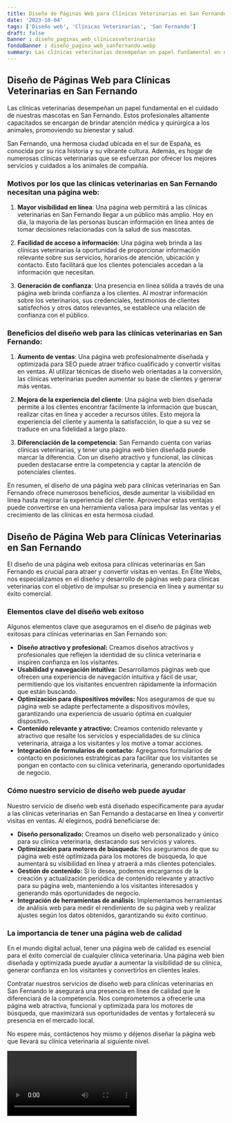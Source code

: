 ```yaml
---
title: Diseño de Páginas Web para Clínicas Veterinarias en San Fernando
date: '2023-10-04'
tags: ['Diseño web', 'Clínicas Veterinarias', 'San Fernando']
draft: false
banner : diseño_paginas_web_clínicasveterinarias
fondoBanner : diseño_pagina_web_sanfernando.webp
summary: Las clínicas veterinarias desempeñan un papel fundamental en el cuidado de nuestras mascotas en San Fernando. Estos profesionales altamente capacitados se encargan de brindar atención médica y quirúrgica a los animales, promoviendo su bienestar y salud.
---
```


## Diseño de Páginas Web para Clínicas Veterinarias en San Fernando

Las clínicas veterinarias desempeñan un papel fundamental en el cuidado de nuestras mascotas en San Fernando. Estos profesionales altamente capacitados se encargan de brindar atención médica y quirúrgica a los animales, promoviendo su bienestar y salud.

San Fernando, una hermosa ciudad ubicada en el sur de España, es conocida por su rica historia y su vibrante cultura. Además, es hogar de numerosas clínicas veterinarias que se esfuerzan por ofrecer los mejores servicios y cuidados a los animales de compañía.

### Motivos por los que las clínicas veterinarias en San Fernando necesitan una página web:

1. **Mayor visibilidad en línea**: Una página web permitirá a las clínicas veterinarias en San Fernando llegar a un público más amplio. Hoy en día, la mayoría de las personas buscan información en línea antes de tomar decisiones relacionadas con la salud de sus mascotas.

2. **Facilidad de acceso a información**: Una página web brinda a las clínicas veterinarias la oportunidad de proporcionar información relevante sobre sus servicios, horarios de atención, ubicación y contacto. Esto facilitará que los clientes potenciales accedan a la información que necesitan.

3. **Generación de confianza**: Una presencia en línea sólida a través de una página web brinda confianza a los clientes. Al mostrar información sobre los veterinarios, sus credenciales, testimonios de clientes satisfechos y otros datos relevantes, se establece una relación de confianza con el público.

### Beneficios del diseño web para las clínicas veterinarias en San Fernando:

1. **Aumento de ventas**: Una página web profesionalmente diseñada y optimizada para SEO puede atraer tráfico cualificado y convertir visitas en ventas. Al utilizar técnicas de diseño web orientadas a la conversión, las clínicas veterinarias pueden aumentar su base de clientes y generar más ventas.

2. **Mejora de la experiencia del cliente**: Una página web bien diseñada permite a los clientes encontrar fácilmente la información que buscan, realizar citas en línea y acceder a recursos útiles. Esto mejora la experiencia del cliente y aumenta la satisfacción, lo que a su vez se traduce en una fidelidad a largo plazo.

3. **Diferenciación de la competencia**: San Fernando cuenta con varias clínicas veterinarias, y tener una página web bien diseñada puede marcar la diferencia. Con un diseño atractivo y funcional, las clínicas pueden destacarse entre la competencia y captar la atención de potenciales clientes.

En resumen, el diseño de una página web para clínicas veterinarias en San Fernando ofrece numerosos beneficios, desde aumentar la visibilidad en línea hasta mejorar la experiencia del cliente. Aprovechar estas ventajas puede convertirse en una herramienta valiosa para impulsar las ventas y el crecimiento de las clínicas en esta hermosa ciudad.

<GifSeo />

<Cta />

## Diseño de Página Web para Clínicas Veterinarias en San Fernando

El diseño de una página web exitosa para clínicas veterinarias en San Fernando es crucial para atraer y convertir visitas en ventas. En Élite Webs, nos especializamos en el diseño y desarrollo de páginas web para clínicas veterinarias con el objetivo de impulsar su presencia en línea y aumentar su éxito comercial. 

### Elementos clave del diseño web exitoso

Algunos elementos clave que aseguramos en el diseño de páginas web exitosas para clínicas veterinarias en San Fernando son:

- **Diseño atractivo y profesional:** Creamos diseños atractivos y profesionales que reflejen la identidad de su clínica veterinaria e inspiren confianza en los visitantes. 
- **Usabilidad y navegación intuitiva:** Desarrollamos páginas web que ofrecen una experiencia de navegación intuitiva y fácil de usar, permitiendo que los visitantes encuentren rápidamente la información que están buscando.
- **Optimización para dispositivos móviles:** Nos aseguramos de que su página web se adapte perfectamente a dispositivos móviles, garantizando una experiencia de usuario óptima en cualquier dispositivo.
- **Contenido relevante y atractivo:** Creamos contenido relevante y atractivo que resalte los servicios y especialidades de su clínica veterinaria, atraiga a los visitantes y los motive a tomar acciones.
- **Integración de formularios de contacto:** Agregamos formularios de contacto en posiciones estratégicas para facilitar que los visitantes se pongan en contacto con su clínica veterinaria, generando oportunidades de negocio.

### Cómo nuestro servicio de diseño web puede ayudar

Nuestro servicio de diseño web está diseñado específicamente para ayudar a las clínicas veterinarias en San Fernando a destacarse en línea y convertir visitas en ventas. Al elegirnos, podrá beneficiarse de:

- **Diseño personalizado:** Creamos un diseño web personalizado y único para su clínica veterinaria, destacando sus servicios y valores.
- **Optimización para motores de búsqueda:** Nos aseguramos de que su página web esté optimizada para los motores de búsqueda, lo que aumentará su visibilidad en línea y atraerá a más clientes potenciales.
- **Gestión de contenido:** Si lo desea, podemos encargarnos de la creación y actualización periódica de contenido relevante y atractivo para su página web, manteniendo a los visitantes interesados y generando más oportunidades de negocio.
- **Integración de herramientas de análisis:** Implementamos herramientas de análisis web para medir el rendimiento de su página web y realizar ajustes según los datos obtenidos, garantizando su éxito continuo.

### La importancia de tener una página web de calidad

En el mundo digital actual, tener una página web de calidad es esencial para el éxito comercial de cualquier clínica veterinaria. Una página web bien diseñada y optimizada puede ayudar a aumentar la visibilidad de su clínica, generar confianza en los visitantes y convertirlos en clientes leales.

Contratar nuestros servicios de diseño web para clínicas veterinarias en San Fernando le asegurará una presencia en línea de calidad que le diferenciará de la competencia. Nos comprometemos a ofrecerle una página web atractiva, funcional y optimizada para los motores de búsqueda, que maximizará sus oportunidades de ventas y fortalecerá su presencia en el mercado local.

No espere más, contáctenos hoy mismo y déjenos diseñar la página web que llevará su clínica veterinaria al siguiente nivel.

<Video />

<CtaBot job='Clínicas Veterinarias' city='San Fernando'/>

<Gmaps query='San Fernando+españa+maps' />